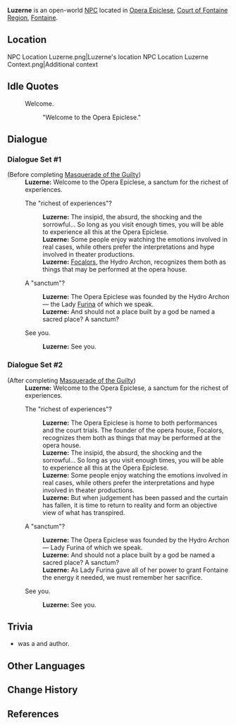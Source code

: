 {{Meta
<!-- Remove this template after adding the missing info -->
|missing_NPC_profile  = yes
}}
{{Character Infobox
|type             = Open-World NPC
|image            = NPC Luzerne.png
|realname         = <!-- Optional, if different from in-game name -->
|deceased         = <!-- Past (for deceased prior to events of the game) or free response -->
|region           = Fontaine
|location         = Fontaine
|affiliation       = 
|title            = Opera Epiclese Receptionist

|ancestry         = <!-- Clan/family -->
|father           = 
|mother           = 
|spouse           = 
|sibling          = 
|child            = 
|relative         = 

|voiceEN          = 
|voiceCN          = 
|voiceJP          = [https://www.81produce.co.jp/dcms_plusdb/index.php/item?cell003=%E3%81%82%E8%A1%8C&label=1&page=3&cell004=&name=%E5%A4%A7%E6%A3%AE%E3%80%80%E3%81%93%E3%81%93%E3%82%8D&id=437 Oomori Kokoro ({{ja|大森こころ}})]<ref>Twitter: [https://twitter.com/omori_cocoro/status/1691804271183057154 JP VA Self Announcement] ([https://web.archive.org/web/20230825084138/https://twitter.com/omori_cocoro/status/1691804271183057154 Archive]; the voice actor uses ルザーン, most likely a pre-release Japanese name for Luzerne)</ref>
|voiceKR          = 
|dialoguereward   = 
}}
'''Luzerne''' is an open-world [[NPC]] located in [[Opera Epiclese]], [[Court of Fontaine Region]], [[Fontaine]].

==Location==
<gallery>
NPC Location Luzerne.png|Luzerne's location
NPC Location Luzerne Context.png|Additional context
</gallery>
<!--
==Profile==
''(To be added.)''

===Appearance===
''(To be added.)''

==Quests and Events==
{{Quests and Events}}
-->
==Idle Quotes==
{{Dialogue Start}}
: {{DIcon|Idle}} Welcome.
:: {{A|VO Luzerne 01.ogg}} "Welcome to the Opera Epiclese."
{{Dialogue End}}

==Dialogue==
===Dialogue Set #1===
{{Dialogue Start}}
;(Before completing [[Masquerade of the Guilty]])
:'''Luzerne:''' Welcome to the Opera Epiclese, a sanctum for the richest of experiences.
:{{DIcon}} The "richest of experiences"?
::'''Luzerne:''' The insipid, the absurd, the shocking and the sorrowful... So long as you visit enough times, you will be able to experience all this at the Opera Epiclese.
::'''Luzerne:''' Some people enjoy watching the emotions involved in real cases, while others prefer the interpretations and hype involved in theater productions.
::'''Luzerne:''' [[Focalors]], the Hydro Archon, recognizes them both as things that may be performed at the opera house.
:{{DIcon}} A "sanctum"?
::'''Luzerne:''' The Opera Epiclese was founded by the Hydro Archon &mdash; the Lady [[Furina]] of which we speak.
::'''Luzerne:''' And should not a place built by a god be named a sacred place? A sanctum?
:{{DIcon}} See you.
::'''Luzerne:''' See you.
{{Dialogue End}}
===Dialogue Set #2===
{{Dialogue Start}}
;(After completing [[Masquerade of the Guilty]]){{Verify}}
:'''Luzerne:''' Welcome to the Opera Epiclese, a sanctum for the richest of experiences.
:{{DIcon}} The "richest of experiences"?
::'''Luzerne:''' The Opera Epiclese is home to both performances and the court trials. The founder of the opera house, Focalors, recognizes them both as things that may be performed at the opera house.
::'''Luzerne:''' The insipid, the absurd, the shocking and the sorrowful... So long as you visit enough times, you will be able to experience all this at the Opera Epiclese.
::'''Luzerne:''' Some people enjoy watching the emotions involved in real cases, while others prefer the interpretations and hype involved in theater productions.
::'''Luzerne:''' But when judgement has been passed and the curtain has fallen, it is time to return to reality and form an objective view of what has transpired.
:{{DIcon}} A "sanctum"?
::'''Luzerne:''' The Opera Epiclese was founded by the Hydro Archon &mdash; Lady Furina of which we speak.
::'''Luzerne:''' And should not a place built by a god be named a sacred place? A sanctum?
::'''Luzerne:''' As Lady Furina gave all of her power to grant Fontaine the energy it needed, we must remember her sacrifice.
:{{DIcon}} See you.
::'''Luzerne:''' See you.
{{Dialogue End}}
<!--
==Event Dialogue==
===Event Name===
{{Dialogue Start}}
:'''{{subst:PAGENAME}}:'''
{{Dialogue End}}
-->
==Trivia==

* {{W|Antoine Garaby de La Luzerne}} was a {{W|French moralists|French moralist}} and author.

==Other Languages==
{{Other Languages|default_hidden=1
|en      = Luzerne
|zhs     = 露泽妮
|zhs_rm  = Lùzénī
|zht     = 露澤妮
|zht_rm  = Lùzénī
|ja      = ルゼネ
|ja_rm   = Ruzene
|ko      = 루체른
|es      = Luzerne
|fr      = Luzerne
|ru      = Люцерния
|th      = Luzerne
|vi      = Luzerne
|de      = Luzerne
|id      = Luzerne
|pt      = Luzerne
|tr      = Luzerne
|it      = Luzerne
}}

==Change History==
{{Change History|4.0}}

==References==
{{Reflist}}